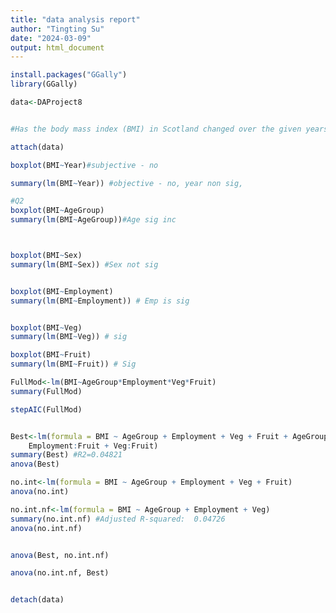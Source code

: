 ```yaml
---
title: "data analysis report"
author: "Tingting Su"
date: "2024-03-09"
output: html_document
---
```

```r
install.packages("GGally")
library(GGally)

data<-DAProject8


#Has the body mass index (BMI) in Scotland changed over the given years of the Scottish Health Survey?

attach(data)

boxplot(BMI~Year)#subjective - no

summary(lm(BMI~Year)) #objective - no, year non sig, 

#Q2
boxplot(BMI~AgeGroup) 
summary(lm(BMI~AgeGroup))#Age sig inc



boxplot(BMI~Sex) 
summary(lm(BMI~Sex)) #Sex not sig


boxplot(BMI~Employment) 
summary(lm(BMI~Employment)) # Emp is sig


boxplot(BMI~Veg) 
summary(lm(BMI~Veg)) # sig

boxplot(BMI~Fruit) 
summary(lm(BMI~Fruit)) # Sig 

FullMod<-lm(BMI~AgeGroup*Employment*Veg*Fruit)
summary(FullMod)

stepAIC(FullMod)


Best<-lm(formula = BMI ~ AgeGroup + Employment + Veg + Fruit + AgeGroup:Veg + 
    Employment:Fruit + Veg:Fruit)
summary(Best) #R2=0.04821
anova(Best)

no.int<-lm(formula = BMI ~ AgeGroup + Employment + Veg + Fruit)
anova(no.int)

no.int.nf<-lm(formula = BMI ~ AgeGroup + Employment + Veg)
summary(no.int.nf) #Adjusted R-squared:  0.04726 
anova(no.int.nf)


anova(Best, no.int.nf)

anova(no.int.nf, Best)


detach(data)
```
